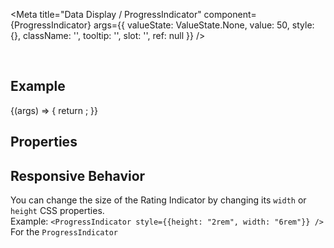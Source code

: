 
<Meta
  title="Data Display / ProgressIndicator"
  component={ProgressIndicator}
  args={{
    valueState: ValueState.None,
    value: 50,
    style: {},
    className: '',
    tooltip: '',
    slot: '',
    ref: null
  }}
/>

<DocsHeader />

<br />

## Example

<Canvas>
  <Story name="Default">
    {(args) => {
      return <ProgressIndicator {...args} />;
    }}
  </Story>
</Canvas>

## Properties

<ArgsTable story="." />

## Responsive Behavior

You can change the size of the Rating Indicator by changing its `width` or `height` CSS properties.  
Example: `<ProgressIndicator style={{height: "2rem", width: "6rem"}} />` For the `ProgressIndicator`

<Footer />
